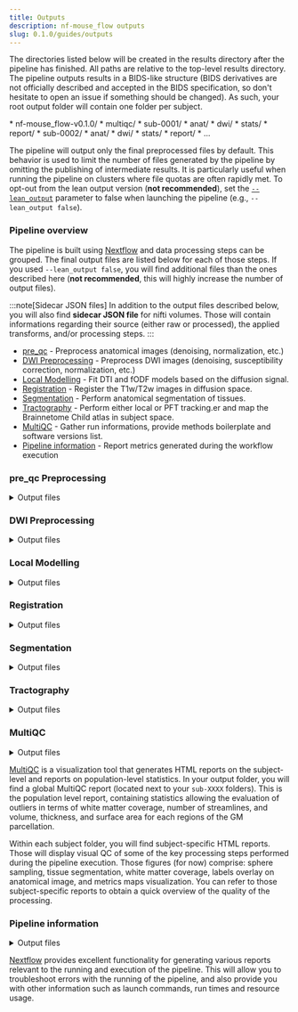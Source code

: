 ```yaml
---
title: Outputs
description: nf-mouse_flow outputs
slug: 0.1.0/guides/outputs
---
```



The directories listed below will be created in the results directory after the pipeline has finished. All paths are relative to the top-level results directory. The pipeline outputs results in a BIDS-like structure (BIDS derivatives are not officially described and accepted in the BIDS specification, so don't hesitate to open an issue if something should be changed). As such, your root output folder will contain one folder per subject.

<FileTree>
  * nf-mouse_flow-v0.1.0/
    * multiqc/
    * sub-0001/
      * anat/
      * dwi/
      * stats/
      * report/
    * sub-0002/
      * anat/
      * dwi/
      * stats/
      * report/
    * ...
</FileTree>

The pipeline will output only the final preprocessed files by default. This behavior is used to limit the number of files generated by the pipeline by omitting the publishing of intermediate results. It is particularly useful when running the pipeline on clusters where file quotas are often rapidly met. To opt-out from the lean output version (**not recommended**), set the [`--lean_output`](/nf-mouse_flow/0.1.0/guides/parameters#generic-options) parameter to false when launching the pipeline (e.g., `--lean_output false`).

### **Pipeline overview**

The pipeline is built using [Nextflow](https://www.nextflow.io/) and data processing steps can be grouped. The final output files are listed below for each of those steps. If you used `--lean_output false`, you will find additional files than the ones described here (**not recommended**, this will highly increase the number of output files).

:::note[Sidecar JSON files]
In addition to the output files described below, you will also find **sidecar JSON file** for nifti volumes. Those will contain informations regarding their source (either raw or processed), the applied transforms, and/or processing steps.
:::

* [pre_qc](#pre_qc-preprocessing) - Preprocess anatomical images (denoising, normalization, etc.)
* [DWI Preprocessing](#dwi-preprocessing) - Preprocess DWI images (denoising, susceptibility correction, normalization, etc.)
* [Local Modelling](#local-modelling) - Fit DTI and fODF models based on the diffusion signal.
* [Registration](#registration) - Register the T1w/T2w images in diffusion space.
* [Segmentation](#segmentation) - Perform anatomical segmentation of tissues.
* [Tractography](#tractography) - Perform either local or PFT tracking.er and map the Brainnetome Child atlas in subject space.
* [MultiQC](#multiqc) - Gather run informations, provide methods boilerplate and software versions list.
* [Pipeline information](#pipeline-information) - Report metrics generated during the workflow execution

### **pre_qc Preprocessing**

<details markdown="1">
  <summary>Output files</summary>

  * `anat/`
    * `*_desc-preproc_T1w.nii.gz`: Final preprocessed T1w image in original space.
    * `*_desc-preproc_T2w.nii.gz`: Final preprocessed T2w image in original space.
    * `*_space-T2w_desc-preproc_T1w.nii.gz`: Final preprocessed T1w image in T2w space (if infant data).
    * `*_space-T1w_desc-preproc_T2w.nii.gz`: Final preprocessed T2w image in T1w space (if pediatric data).
    * `*_from-{T1w,T2w}_to-{T1w,T2w}_affine.mat`: Affine transform from T1w/T2w to T1w/T2w space.
    * `*_space-{template}_desc-preproc_T1w.nii.gz`: Final preprocessed T1w image in template space (if a destination template has been selected).
    * `*_space-{template}_desc-preproc_T2w.nii.gz`: Final preprocessed T2w image in template space (if a destination template has been selected).
    * `*_from-dwi_to-{template}_affine.mat`: Affine transform from T1w/T2w to template space.
    * `*_from-dwi_to-{template}_warp.nii.gz`: Non-linear transform from T1w/T2w to template space.
</details>

### **DWI Preprocessing**

<details markdown="1">
  <summary>Output files</summary>

  * `dwi/`
    * `*_desc-preproc_dwi.nii.gz`: Final preprocessed DWI image in original space.
    * `*_desc-preproc_dwi.bval`: Final b-values file.
    * `*_desc-preproc_dwi.bvec`: Final corrected b-vectors file.
    * `*_desc-preproc_b0.nii.gz`: Final preprocessed B0 image.
    * `*_desc-brain_mask.nii.gz`: Final brain mask in original space.
</details>

### **Local Modelling**

<details markdown="1">
  <summary>Output files</summary>

  * `dwi/`
    * `*_{space-template}_desc-ad.nii.gz`: Axial Diffusivity map.
    * `*_{space-template}_desc-rd.nii.gz`: Radial Diffusivity map.
    * `*_{space-template}_desc-md.nii.gz`: Mean Diffusivity map.
    * `*_{space-template}_desc-fa.nii.gz`: Fractional Anisotropy map.
    * `*_{space-template}_desc-mode.nii.gz`: Mode map.
    * `*_{space-template}_desc-ga.nii.gz`: Geodesic Anisometry map.
    * `*_desc-tensor.nii.gz`: Tensor map.
    * `*_{space-template}_desc-rgb.nii.gz`: RGB map.
    * `*_desc-fodf.nii.gz`: Fiber oriented distribution functions (fODF).
    * `*_{space-template}_desc-afd_max.nii.gz`: Maximum apparent fiber density (AFD) map.
    * `*_{space-template}_desc-afd_sum.nii.gz`: Sum of the AFD map.
    * `*_{space-template}_desc-afd_total.nii.gz`: AFD total map.
    * `*_{space-template}_desc-nufo.nii.gz`: Number of fiber orientation map.
    * `*_desc-peaks.nii.gz`: fODF peaks.
</details>

### **Registration**

<details markdown="1">
  <summary>Output files</summary>

  * `anat/`
    * `*_from-{T2w,T1w}_to-dwi_affine.mat`: Affine transform from T1w/T2w space to diffusion space.
    * `*_from-{T2w,T1w}_to-dwi_warp.nii.gz`: Non-linear transform from T1w/T2w space to diffusion space.
    * `*_from-dwi_to-{T2w,T1w}_warp.nii.gz`: Non-linear transform from diffusion space to T1w/T2w space.
    * `*_space-DWI_desc-preproc_{T2w,T1w}.nii.gz`: Preprocessed T1w/T2w image in diffusion space.
</details>

### **Segmentation**

<details markdown="1">
  <summary>Output files</summary>

  * `anat/`
    * `*_space-DWI_label-WM_mask.nii.gz`: WM mask in diffusion space.
    * `*_space-DWI_label-GM_mask.nii.gz`: GM mask in diffusion space.
    * `*_space-DWI_label-CSF_mask.nii.gz`: CSF mask in diffusion space.
    * `*_space-DWI_label-WM_probseg.nii.gz`: WM probability map in diffusion space.
    * `*_space-DWI_label-GM_probseg.nii.gz`: GM probability map in diffusion space.
    * `*_space-DWI_label-CSF_probseg.nii.gz`: CSF probability map in diffusion space.
</details>

### **Tractography**

<details markdown="1">
  <summary>Output files</summary>

  * `dwi/`
    * `*_{space-template}_desc-local_tractogram.trk`: Whole-brain tractogram using local tractography.
    * `*_{space-template}_desc-pft_tractogram.trk`: Whole-brain tractogram using PFT tractography.
    * `*_{space-template}_desc-concatenated_tractogram.trk`: Whole-brain tractogram combining both PFT/local tracking.
    * `*_space-DWI_label-exclude_desc-pft_probseg.nii.gz`: Exclude probability map for PFT tracking.
    * `*_space-DWI_label-include_desc-pft_probseg.nii.gz`: Include probability map for PFT tracking.
    * `*_space-DWI_label-seeding_desc-local_mask.nii.gz`: Seeding mask for local tracking.
    * `*_space-DWI_label-tracking_desc-local_mask.nii.gz`: Tracking mask for local tracking.
    * `*_space-DWI_label-seeding_desc-pft_mask.nii.gz`: Seeding mask for PFT tracking.
</details>

### **MultiQC**

<details markdown="1">
  <summary>Output files</summary>

  * `multiqc/`
    * `multiqc_report.html`: a standalone HTML file that can be viewed in your web browser.
    * `multiqc_data/`: directory containing parsed statistics from the different tools used in the pipeline.
    * `multiqc_plots/`: directory containing static images from the report in various formats.
</details>

[MultiQC](http://multiqc.info) is a visualization tool that generates HTML reports on the subject-level and reports on population-level statistics. In your output folder, you will find a global MultiQC report (located next to your `sub-XXXX` folders). This is the population level report, containing statistics allowing the evaluation of outliers in terms of white matter coverage, number of streamlines, and volume, thickness, and surface area for each regions of the GM parcellation.

Within each subject folder, you will find subject-specific HTML reports. Those will display visual QC of some of the key processing steps performed during the pipeline execution. Those figures (for now) comprise: sphere sampling, tissue segmentation, white matter coverage, labels overlay on anatomical image, and metrics maps visualization. You can refer to those subject-specific reports to obtain a quick overview of the quality of the processing.

### **Pipeline information**

<details markdown="1">
  <summary>Output files</summary>

  * `pipeline_info/`
    * Reports generated by Nextflow: `execution_report.html`, `execution_timeline.html`, `execution_trace.txt` and `pipeline_dag.dot`/`pipeline_dag.svg`.
    * Reports generated by the pipeline: `pipeline_report.html`, `pipeline_report.txt` and `software_versions.yml`. The `pipeline_report*` files will only be present if the `--email` / `--email_on_fail` parameter's are used when running the pipeline.
    * Parameters used by the pipeline run: `params.json`.
</details>

[Nextflow](https://www.nextflow.io/docs/latest/tracing.html) provides excellent functionality for generating various reports relevant to the running and execution of the pipeline. This will allow you to troubleshoot errors with the running of the pipeline, and also provide you with other information such as launch commands, run times and resource usage.

